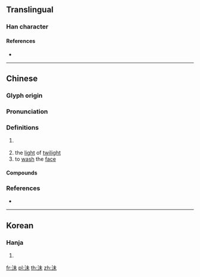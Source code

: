 ==Translingual==

===Han character===
{{Han char|rn=85|rad=水|as=05|sn=8|four=35190|canj=EJD|ids=⿰氵未}}

====References====
* {{Han ref|kx=0612.140|dkj=17236|dj=1006.020|hdz=31578.010|uh=6CAC|ud=27820|bh=AA7A|bd=43642}}

----

==Chinese==
{{zh-forms}}

===Glyph origin===
{{Han etym}}

===Pronunciation===
{{zh-pron
|m=mèi,huì
|c=mui6
|mn=bī
|mc=y
|oc=y
|cat=n,pn,v
}}
{{zh-attn-split}}

===Definitions===
{{zh-hanzi}}

# {{zh-only|沬邑|dot=;}} {{zh-only|沬鄉|nocap=y}}
# the [[light]] of [[twilight]]
# to [[wash]] the [[face]]

====Compounds====
{{zh-der|曹沬|沬血|洿沬}}

===References===
* {{R:twedu|B02050}}

----

==Korean==

===Hanja===
{{ko-hanja|hangeul=매|eumhun=|rv=mae|mr=mae|y=may}}

# {{defn|lang=ko|sort=水05}}

[[fr:沬]]
[[pl:沬]]
[[th:沬]]
[[zh:沬]]